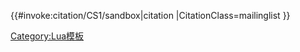 <includeonly>{{#invoke:citation/CS1/sandbox|citation
|CitationClass=mailinglist
}}</includeonly><noinclude>
[[Category:Lua模板]]
</noinclude>